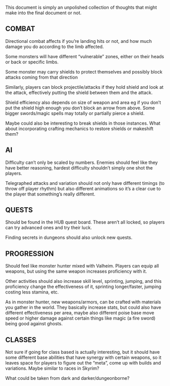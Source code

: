 This document is simply an unpolished collection of thoughts that might make into
the final document or not.

## COMBAT

Directional combat affects if you’re landing hits or not, and how much damage you do according to the limb affected.

Some monsters will have different “vulnerable” zones, either on their heads or back or specific limbs.

Some monster may carry shields to protect themselves and possibly block attacks coming from that direction

Similarly, players can block projectile/attacks if they hold shield and look at the attack, effectively putting the shield between them and the attack.

Shield efficiency also depends on size of weapon and area eg if you don’t put the shield high enough you don’t block an arrow from above. Some bigger swords/magic spells may totally or partially pierce a shield. 

Maybe could also be interesting to break shields in those instances. What about incorporating crafting mechanics to restore shields or makeshift them? 


## AI

Difficulty can’t only be scaled by numbers. Enemies should feel like they have better reasoning, hardest difficulty shouldn’t simply one shot the players.

Telegraphed attacks and variation should not only have different timings (to throw off player rhythm) but also different animations so it’s a clear cue to the player that something’s really different.

## QUESTS

Should be found in the HUB quest board. These aren’t all locked, so players can try advanced ones and try their luck.

Finding secrets in dungeons should also unlock new quests.

## PROGRESSION

Should feel like monster hunter mixed with Valheim. Players can equip all weapons, but using the same weapon increases proficiency with it. 

Other activities should also increase skill level, sprinting, jumping, and this proficiency change the effectiveness of it, sprinting longer/faster, jumping costing less stamina, etc.

As in monster hunter, new weapons/armors, can be crafted with materials you gather in the world. They basically increase stats, but could also have different effectiveness per area, maybe also different poise base move speed or higher damage against certain things like magic (a fire sword) being good against ghosts.

## CLASSES

Not sure if going for class based is actually interesting, but it should have some different base abilities that have synergy with certain weapons, so it leaves space for players to figure out the “meta”, come up with builds and variations. Maybe similar to races in Skyrim? 

What could be taken from dark and darker/dungeonborne?